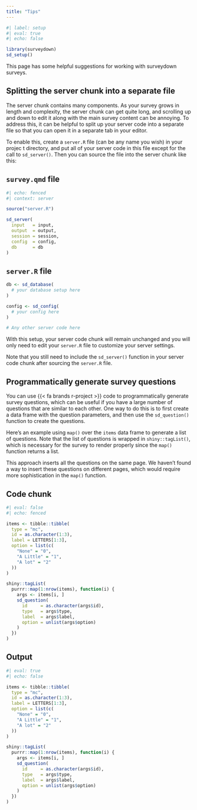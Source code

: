 ```yaml
---
title: "Tips"
---
```


```r
#| label: setup
#| eval: true
#| echo: false

library(surveydown)
sd_setup()
```

This page has some helpful suggestions for working with surveydown surveys.

## Splitting the server chunk into a separate file

The server chunk contains many components. As your survey grows in length and complexity, the server chunk can get quite long, and scrolling up and down to edit it along with the main survey content can be annoying. To address this, it can be helpful to split up your server code into a separate file so that you can open it in a separate tab in your editor.

To enable this, create a `server.R` file (can be any name you wish) in your projec  t directory, and put all of your server code in this file except for the call to `sd_server()`. Then you can source the file into the server chunk like this:

::: {.panel-tabset}

## `survey.qmd` file

```r
#| echo: fenced
#| context: server

source("server.R")

sd_server(
  input   = input,
  output  = output,
  session = session,
  config  = config,
  db      = db
)
```

## `server.R` file

```r
db <- sd_database(
  # your database setup here
)

config <- sd_config(
  # your config here
)

# Any other server code here
```

:::

With this setup, your server code chunk will remain unchanged and you will only need to edit your `server.R` file to customize your server settings.

::: {.callout-important}

Note that you still need to include the `sd_server()` function in your server code chunk after sourcing the `server.R` file. 

:::

## Programmatically generate survey questions

You can use {{< fa brands r-project >}} code to programmatically generate survey questions, which can be useful if you have a large number of questions that are similar to each other. One way to do this is to first create a data frame with the question parameters, and then use the `sd_question()` function to create the questions.

Here's an example using `map()` over the `items` data frame to generate a list of questions. Note that the list of questions is wrapped in `shiny::tagList()`, which is necessary for the survey to render properly since the `map()` function returns a list.

::: {.callout-note}

This approach inserts all the questions on the same page. We haven't found a way to insert these questions on different pages, which would require more sophistication in the `map()` function.

:::

::: {.panel-tabset}

## Code chunk

```r
#| eval: false
#| echo: fenced

items <- tibble::tibble(
  type = "mc",
  id = as.character(1:3),
  label = LETTERS[1:3],
  option = list(c(
    "None" = "0", 
    "A Little" = "1",
    "A lot" = "2"
  ))
)

shiny::tagList(
  purrr::map(1:nrow(items), function(i) {
    args <- items[i, ]
    sd_question(
      id     = as.character(args$id),
      type   = args$type,
      label  = args$label,
      option = unlist(args$option)
    )
  })
)
```

## Output

```r
#| eval: true
#| echo: false

items <- tibble::tibble(
  type = "mc",
  id = as.character(1:3),
  label = LETTERS[1:3],
  option = list(c(
    "None" = "0", 
    "A Little" = "1",
    "A lot" = "2"
  ))
)

shiny::tagList(
  purrr::map(1:nrow(items), function(i) {
    args <- items[i, ]
    sd_question(
      id     = as.character(args$id),
      type   = args$type,
      label  = args$label,
      option = unlist(args$option)
    )
  })
)
```

:::
